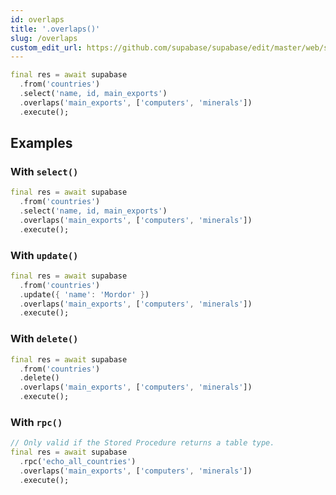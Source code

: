 ```yaml
---
id: overlaps
title: '.overlaps()'
slug: /overlaps
custom_edit_url: https://github.com/supabase/supabase/edit/master/web/spec/supabase_dart_v1_ref.yml
---
```



```dart
final res = await supabase
  .from('countries')
  .select('name, id, main_exports')
  .overlaps('main_exports', ['computers', 'minerals'])
  .execute();
```

## Examples

### With `select()`

```dart
final res = await supabase
  .from('countries')
  .select('name, id, main_exports')
  .overlaps('main_exports', ['computers', 'minerals'])
  .execute();
```

### With `update()`

```dart
final res = await supabase
  .from('countries')
  .update({ 'name': 'Mordor' })
  .overlaps('main_exports', ['computers', 'minerals'])
  .execute();
```

### With `delete()`

```dart
final res = await supabase
  .from('countries')
  .delete()
  .overlaps('main_exports', ['computers', 'minerals'])
  .execute();
```

### With `rpc()`

```dart
// Only valid if the Stored Procedure returns a table type.
final res = await supabase
  .rpc('echo_all_countries')
  .overlaps('main_exports', ['computers', 'minerals'])
  .execute();
```
